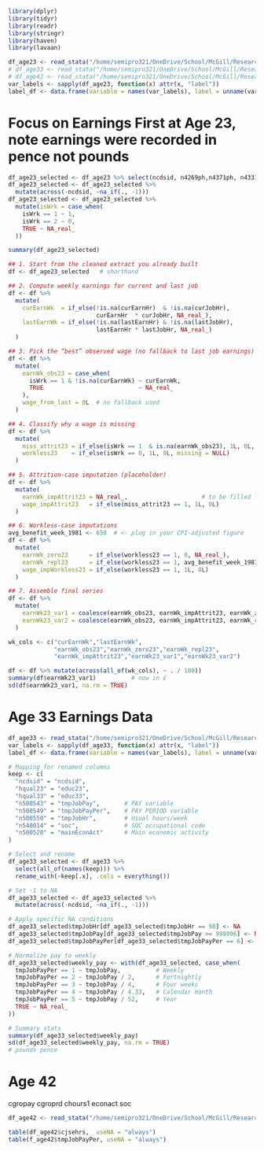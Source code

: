 ```r
library(dplyr)
library(tidyr)
library(readr)
library(stringr)
library(haven)
library(lavaan)

df_age23 <- read_stata("/home/semipro321/OneDrive/School/McGill/Research Projects/Essay/Data/Age23_Sweep4/stata/stata13/ncds4.dta")
# df_age33 <- read_stata("/home/semipro321/OneDrive/School/McGill/Research Projects/Essay/Data/Age33_Sweep5/stata/stata13_se/ncds5cmi.dta")
# df_age42 <- read_stata("/home/semipro321/OneDrive/School/McGill/Research Projects/Essay/Data/Age42_Sweep6/stata/stata13_se/ncds6_v2.dta")
var_labels <- sapply(df_age23, function(x) attr(x, "label"))
label_df <- data.frame(variable = names(var_labels), label = unname(var_labels), stringsAsFactors = FALSE)
```

# Focus on Earnings First at Age 23, note earnings were recorded in pence not pounds
```r
df_age23_selected <- df_age23 %>% select(ncdsid, n4269ph,n4371ph, n4331, n4421, n4237) %>% rename(curEarnHr = n4269ph, lastEarnHr = n4371ph, curJobHr = n4331, lastJobHr = n4421, isWrk= n4237)
df_age23_selected <- df_age23_selected %>%
  mutate(across(-ncdsid, ~na_if(., -1)))
df_age23_selected <- df_age23_selected %>%
  mutate(isWrk = case_when(
    isWrk == 1 ~ 1,
    isWrk == 2 ~ 0,
    TRUE ~ NA_real_
  ))

summary(df_age23_selected)


```
```r

## 1. Start from the cleaned extract you already built
df <- df_age23_selected   # shorthand

## 2. Compute weekly earnings for current and last job
df <- df %>% 
  mutate(
    curEarnWk  = if_else(!is.na(curEarnHr)  & !is.na(curJobHr),
                         curEarnHr  * curJobHr, NA_real_),
    lastEarnWk = if_else(!is.na(lastEarnHr) & !is.na(lastJobHr),
                         lastEarnHr * lastJobHr, NA_real_)
  )

## 3. Pick the “best” observed wage (no fallback to last job earnings)
df <- df %>% 
  mutate(
    earnWk_obs23 = case_when(
      isWrk == 1 & !is.na(curEarnWk) ~ curEarnWk,
      TRUE                           ~ NA_real_
    ),
    wage_from_last = 0L  # no fallback used
  )

## 4. Classify why a wage is missing
df <- df %>% 
  mutate(
    miss_attrit23 = if_else(isWrk == 1  & is.na(earnWk_obs23), 1L, 0L, missing = NULL),
    workless23    = if_else(isWrk == 0, 1L, 0L, missing = NULL)
  )

## 5. Attrition-case imputation (placeholder)
df <- df %>% 
  mutate(
    earnWk_impAttrit23 = NA_real_,                     # to be filled later
    wage_impAttrit23   = if_else(miss_attrit23 == 1, 1L, 0L)
  )

## 6. Workless-case imputations
avg_benefit_week_1981 <- 650  # <- plug in your CPI-adjusted figure
df <- df %>% 
  mutate(
    earnWk_zero23      = if_else(workless23 == 1, 0, NA_real_),
    earnWk_repl23      = if_else(workless23 == 1, avg_benefit_week_1981, NA_real_),
    wage_impWorkless23 = if_else(workless23 == 1, 1L, 0L)
  )

## 7. Assemble final series
df <- df %>% 
  mutate(
    earnWk23_var1 = coalesce(earnWk_obs23, earnWk_impAttrit23, earnWk_zero23),
    earnWk23_var2 = coalesce(earnWk_obs23, earnWk_impAttrit23, earnWk_repl23)
  )

wk_cols <- c("curEarnWk","lastEarnWk",
             "earnWk_obs23","earnWk_zero23","earnWk_repl23",
             "earnWk_impAttrit23","earnWk23_var1","earnWk23_var2")

df <- df %>% mutate(across(all_of(wk_cols), ~ . / 100))
summary(df$earnWk23_var1)          # now in £
sd(df$earnWk23_var1, na.rm = TRUE)


```

# Age 33 Earnings Data
```r
df_age33 <- read_stata("/home/semipro321/OneDrive/School/McGill/Research Projects/Essay/Data/Age33_Sweep5/stata/stata13_se/ncds5cmi.dta")
var_labels <- sapply(df_age33, function(x) attr(x, "label"))
label_df <- data.frame(variable = names(var_labels), label = unname(var_labels), stringsAsFactors = FALSE)
```

```r
# Mapping for renamed columns
keep <- c(
  "ncdsid" = "ncdsid",
  "hqual23" = "educ23",
  "hqual33" = "educ33",
  "n500543" = "tmpJobPay",       # PAY variable
  "n500549" = "tmpJobPayPer",    # PAY PERIOD variable
  "n500550" = "tmpJobHr",        # Usual hours/week
  "n540014" = "soc",             # SOC occupational code
  "n500520" = "mainEconAct"      # Main economic activity
)

# Select and rename
df_age33_selected <- df_age33 %>%
  select(all_of(names(keep))) %>%
  rename_with(~keep[.x], .cols = everything())

# Set -1 to NA
df_age33_selected <- df_age33_selected %>%
  mutate(across(-ncdsid, ~na_if(., -1)))

# Apply specific NA conditions
df_age33_selected$tmpJobHr[df_age33_selected$tmpJobHr == 98] <- NA
df_age33_selected$tmpJobPay[df_age33_selected$tmpJobPay >= 999996] <- NA
df_age33_selected$tmpJobPayPer[df_age33_selected$tmpJobPayPer == 6] <- NA  # "Other" category

# Normalize pay to weekly
df_age33_selected$weekly_pay <- with(df_age33_selected, case_when(
  tmpJobPayPer == 1 ~ tmpJobPay,          # Weekly
  tmpJobPayPer == 2 ~ tmpJobPay / 2,      # Fortnightly
  tmpJobPayPer == 3 ~ tmpJobPay / 4,      # Four weeks
  tmpJobPayPer == 4 ~ tmpJobPay / 4.33,   # Calendar month
  tmpJobPayPer == 5 ~ tmpJobPay / 52,     # Year
  TRUE ~ NA_real_
))

# Summary stats
summary(df_age33_selected$weekly_pay)
sd(df_age33_selected$weekly_pay, na.rm = TRUE)
# pounds pence
```


# Age 42
cgropay
cgroprd
chours1
econact
soc

```r

df_age42 <- read_stata("/home/semipro321/OneDrive/School/McGill/Research Projects/Essay/Data/Age42_Sweep6/stata/stata13_se/ncds6_v2.dta")
```

```r
table(df_age42$cjsehrs,  useNA = "always")
table(f_age42$tmpJobPayPer, useNA = "always")
```

